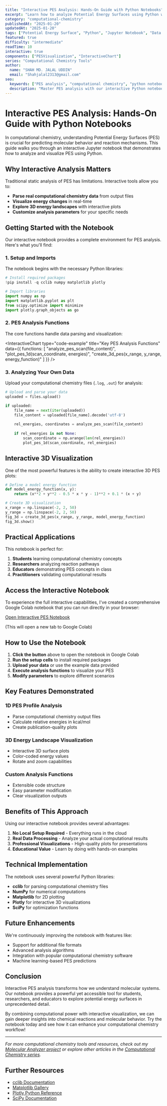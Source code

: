 ```yaml
---
title: "Interactive PES Analysis: Hands-On Guide with Python Notebooks"
excerpt: "Learn how to analyze Potential Energy Surfaces using Python with our interactive Jupyter notebook. Parse computational chemistry data, visualize energy profiles, and create 3D PES plots."
category: "computational-chemistry"
publishedAt: "2025-01-20"
updatedAt: "2025-01-20"
tags: ["Potential Energy Surface", "Python", "Jupyter Notebook", "Data Analysis", "Computational Chemistry", "Visualization"]
featured: true
difficulty: "intermediate"
readTime: 10
interactive: true
components: ["PESVisualization", "InteractiveChart"]
series: "Computational Chemistry Tools"
author:
  name: "SHAH MD. JALAL UDDIN"
  email: "Shahjalal2313@gmail.com"
seo:
  keywords: ["PES analysis", "computational chemistry", "python notebook", "data visualization", "energy surface", "molecular modeling"]
  description: "Master PES analysis with our interactive Python notebook. Learn to parse computational chemistry data, visualize energy profiles, and create 3D PES plots."
---
```


# Interactive PES Analysis: Hands-On Guide with Python Notebooks

In computational chemistry, understanding Potential Energy Surfaces (PES) is crucial for predicting molecular behavior and reaction mechanisms. This guide walks you through an interactive Jupyter notebook that demonstrates how to analyze and visualize PES using Python.

<PESVisualization 
  type="simple"
  molecule="Generic"
  description="Interactive visualization of a sample PES with minima and transition states"
/>

## Why Interactive Analysis Matters

Traditional static analysis of PES has limitations. Interactive tools allow you to:

- **Parse real computational chemistry data** from output files
- **Visualize energy changes** in real-time
- **Explore 3D energy landscapes** with interactive plots
- **Customize analysis parameters** for your specific needs

## Getting Started with the Notebook

Our interactive notebook provides a complete environment for PES analysis. Here's what you'll find:

### 1. Setup and Imports

The notebook begins with the necessary Python libraries:

```python
# Install required packages
!pip install -q cclib numpy matplotlib plotly

# Import libraries
import numpy as np
import matplotlib.pyplot as plt
from scipy.optimize import minimize
import plotly.graph_objects as go
```

### 2. PES Analysis Functions

The core functions handle data parsing and visualization:

<InteractiveChart
  type="code-example"
  title="Key PES Analysis Functions"
  data={{
    functions: [
      "analyze_pes_scan(file_content)",
      "plot_pes_1d(scan_coordinate, energies)",
      "create_3d_pes(x_range, y_range, energy_function)"
    ]
  }}
/>

### 3. Analyzing Your Own Data

Upload your computational chemistry files (`.log`, `.out`) for analysis:

```python
# Upload and parse your data
uploaded = files.upload()

if uploaded:
    file_name = next(iter(uploaded))
    file_content = uploaded[file_name].decode('utf-8')
    
    rel_energies, coordinates = analyze_pes_scan(file_content)
    
    if rel_energies is not None:
        scan_coordinate = np.arange(len(rel_energies))
        plot_pes_1d(scan_coordinate, rel_energies)
```

## Interactive 3D Visualization

One of the most powerful features is the ability to create interactive 3D PES plots:

```python
# Define a model energy function
def model_energy_function(x, y):
    return (x**2 + y**2 - 0.5 * x * y - 1)**2 + 0.1 * (x + y)

# Create 3D visualization
x_range = np.linspace(-2, 2, 50)
y_range = np.linspace(-2, 2, 50)
fig_3d = create_3d_pes(x_range, y_range, model_energy_function)
fig_3d.show()
```

## Practical Applications

This notebook is perfect for:

1. **Students** learning computational chemistry concepts
2. **Researchers** analyzing reaction pathways
3. **Educators** demonstrating PES concepts in class
4. **Practitioners** validating computational results

## Access the Interactive Notebook

To experience the full interactive capabilities, I've created a comprehensive Google Colab notebook that you can run directly in your browser:

<div style={{
  border: "1px solid var(--border)",
  borderRadius: "var(--border-radius-lg)",
  padding: "1.5em",
  textAlign: "center",
  backgroundColor: "var(--card)"
}}>
  <a
    href="https://colab.research.google.com/drive/1b7pw6gidDZ_hBGL4v52gT4hRzEiSUHjT#scrollTo=-IJBh4ZbYtFA"
    target="_blank"
    rel="noopener noreferrer"
    style={{
      display: "inline-block",
      padding: "0.8em 1.5em",
      backgroundColor: "var(--primary)",
      color: "var(--primary-foreground)",
      borderRadius: "var(--border-radius-md)",
      textDecoration: "none",
      fontWeight: "600"
    }}
  >
    Open Interactive PES Notebook
  </a>
  <p style={{marginTop: "1em", fontSize: "0.9em", color: "var(--muted)"}}>
    (This will open a new tab to Google Colab)
  </p>
</div>

## How to Use the Notebook

1. **Click the button** above to open the notebook in Google Colab
2. **Run the setup cells** to install required packages
3. **Upload your data** or use the example data provided
4. **Execute analysis functions** to visualize your PES
5. **Modify parameters** to explore different scenarios

## Key Features Demonstrated

### 1D PES Profile Analysis
- Parse computational chemistry output files
- Calculate relative energies in kcal/mol
- Create publication-quality plots

### 3D Energy Landscape Visualization
- Interactive 3D surface plots
- Color-coded energy values
- Rotate and zoom capabilities

### Custom Analysis Functions
- Extensible code structure
- Easy parameter modification
- Clear visualization outputs

## Benefits of This Approach

Using our interactive notebook provides several advantages:

1. **No Local Setup Required** - Everything runs in the cloud
2. **Real Data Processing** - Analyze your actual computational results
3. **Professional Visualizations** - High-quality plots for presentations
4. **Educational Value** - Learn by doing with hands-on examples

## Technical Implementation

The notebook uses several powerful Python libraries:

- **cclib** for parsing computational chemistry files
- **NumPy** for numerical computations
- **Matplotlib** for 2D plotting
- **Plotly** for interactive 3D visualizations
- **SciPy** for optimization functions

## Future Enhancements

We're continuously improving the notebook with features like:

- Support for additional file formats
- Advanced analysis algorithms
- Integration with popular computational chemistry software
- Machine learning-based PES predictions

## Conclusion

Interactive PES analysis transforms how we understand molecular systems. Our notebook provides a powerful yet accessible tool for students, researchers, and educators to explore potential energy surfaces in unprecedented detail.

By combining computational power with interactive visualization, we can gain deeper insights into chemical reactions and molecular behavior. Try the notebook today and see how it can enhance your computational chemistry workflow!

---

*For more computational chemistry tools and resources, check out my [Molecular Analyzer project](https://molecularanalyzer.shahjalal-shanto.com) or explore other articles in the [Computational Chemistry series](/blog/category/computational-chemistry).*

## Further Resources

- [cclib Documentation](https://cclib.github.io/)
- [Matplotlib Gallery](https://matplotlib.org/stable/gallery/index.html)
- [Plotly Python Reference](https://plotly.com/python/)
- [SciPy Documentation](https://docs.scipy.org/doc/scipy/)
